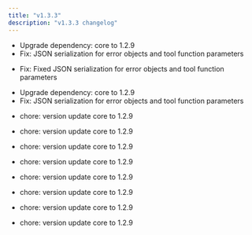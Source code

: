 ```yaml
---
title: "v1.3.3"
description: "v1.3.3 changelog"
---
```

<Update label="Bifrost(HTTP)" description="v1.3.3">

- Upgrade dependency: core to 1.2.9
- Fix: JSON serialization for error objects and tool function parameters

</Update>
<Update label="Core" description="v1.3.3">

- Fix: Fixed JSON serialization for error objects and tool function parameters

</Update>
<Update label="Framework" description="v1.3.3">

- Upgrade dependency: core to 1.2.9
- Fix: JSON serialization for error objects and tool function parameters

</Update>
<Update label="governance" description="v1.3.3">

- chore: version update core to 1.2.9

</Update>
<Update label="jsonparser" description="v1.3.3">

- chore: version update core to 1.2.9

</Update>
<Update label="logging" description="v1.3.3">

- chore: version update core to 1.2.9

</Update>
<Update label="maxim" description="v1.3.3">

- chore: version update core to 1.2.9

</Update>
<Update label="mocker" description="v1.3.3">

- chore: version update core to 1.2.9

</Update>
<Update label="otel" description="v1.3.3">

- chore: version update core to 1.2.9

</Update>
<Update label="semanticcache" description="v1.3.3">

- chore: version update core to 1.2.9

</Update>
<Update label="telemetry" description="v1.3.3">

- chore: version update core to 1.2.9

</Update>

